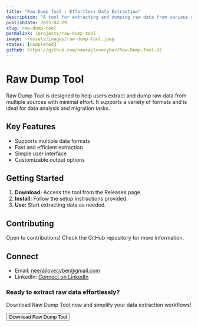 ```yaml
---
title: "Raw Dump Tool : Effortless Data Extraction"
description: "A tool for extracting and dumping raw data from various sources quickly and efficiently."
publishDate: 2025-04-29
slug: raw-dump-tool
permalink: /projects/raw-dump-tool
image: ~/assets/images/raw-dump-tool.jpeg
status: [completed]
github: https://github.com/neerajlovecyber/Raw-Dump-Tool-V2
---
```


# Raw Dump Tool

Raw Dump Tool is designed to help users extract and dump raw data from multiple sources with minimal effort. It supports a variety of formats and is ideal for data analysis and migration tasks.

## Key Features

- Supports multiple data formats
- Fast and efficient extraction
- Simple user interface
- Customizable output options

## Getting Started

1. **Download:** Access the tool from the Releases page.
2. **Install:** Follow the setup instructions provided.
3. **Use:** Start extracting data as needed.

## Contributing

Open to contributions! Check the GitHub repository for more information.

## Connect

- Email: [neerajlovecyber@gmail.com](mailto:neerajlovecyber@gmail.com)
- LinkedIn: [Connect on LinkedIn](https://linkedin.com/in/neerajlovecyber)

<div class="mt-8 bg-gray-100 dark:bg-gray-800 p-8 rounded-lg text-center">
  <h3 class="text-2xl font-bold mb-4 text-gray-800 dark:text-white">
    Ready to extract raw data effortlessly?
  </h3>
  <p class="text-lg mb-6 text-gray-600 dark:text-gray-300">
    Download Raw Dump Tool now and simplify your data extraction workflows!
  </p>
  <Button
    variant="primary"
    href="https://github.com/neerajlovecyber/Raw-Dump-Tool-V2"
    target="_blank"
    rel="noopener noreferrer"
  >
    <Icon name="tabler:download" className="w-6 h-6 mr-2" />
    Download Raw Dump Tool
  </Button>
</div>

